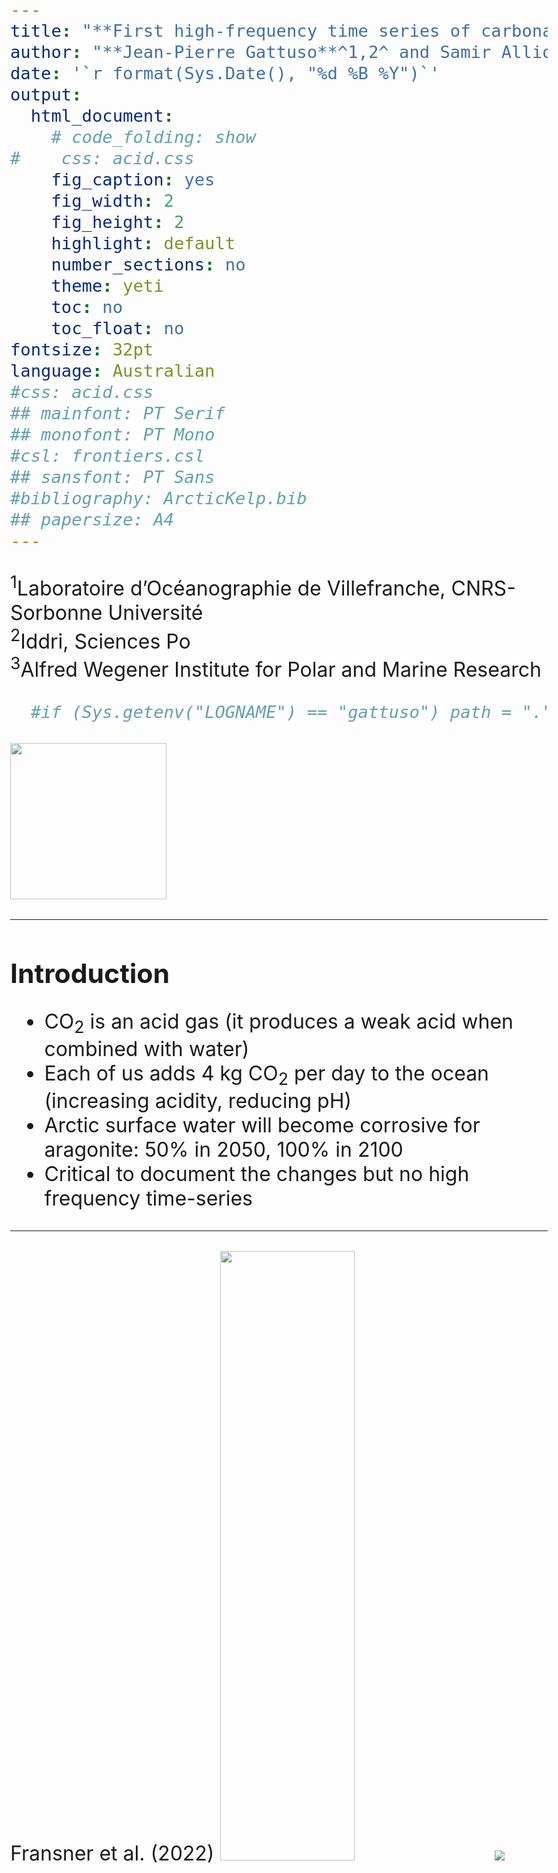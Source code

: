 ```yaml
---
title: "**First high-frequency time series of carbonate chemistry in the Arctic**" 
author: "**Jean-Pierre Gattuso**^1,2^ and Samir Alliouane^1^ and Philipp Fisher^3^"
date: '`r format(Sys.Date(), "%d %B %Y")`'
output:
  html_document:
    # code_folding: show
#    css: acid.css
    fig_caption: yes
    fig_width: 2
    fig_height: 2
    highlight: default    
    number_sections: no
    theme: yeti
    toc: no
    toc_float: no
fontsize: 32pt
language: Australian
#css: acid.css
## mainfont: PT Serif  
## monofont: PT Mono
#csl: frontiers.csl
## sansfont: PT Sans
#bibliography: ArcticKelp.bib
## papersize: A4
---
```

<!-- <style type="text/css"> -->
<!-- .main-container { -->
<!--   max-width: 100% !important; -->
<!--   margin: auto; -->
<!-- } -->
</style>
<style type="text/css">
.main-container {
  max-width: 100% !important;
  margin: auto;
}
body{
  font-size: 24pt;
}
h1,h2,h3,h4,h5,h6{
  font-size: 32pt;
}
</style>

^1^Laboratoire d'Océanographie de Villefranche, CNRS-Sorbonne Université\
^2^Iddri, Sciences Po\
^3^Alfred Wegener Institute for Polar and Marine Research\

```r
  #if (Sys.getenv("LOGNAME") == "gattuso") path = "."
```

![](images/AWIPEV-Logo.jpg){width="250px"}

***
# **Introduction**

- CO<sub>2</sub> is an acid gas (it produces a weak acid when combined with water)
- Each of us adds 4 kg CO<sub>2</sub> per day to the ocean (increasing acidity, reducing pH)
- Arctic surface water will become corrosive for aragonite: 50% in 2050, 100% in 2100
- Critical to document the changes but no high frequency time-series

***

Fransner et al. (2022)
![ ](images/map_fransner.png){width="50%"}
![ ](images/pH_fransner.png)

***

# **Instruments installed** 

- Water pumped from 12 m water depth at Ny-Ålesund
- **July 2015**: Two pCO<sub>2</sub> sensors rotating every year (in FerryBox, 1 min) 
- **February 2016**: Total alkalinity analyser (in FerryBox, 90 min) but lots of technical issues
- For calibration and quality insurance: weekly discrete samples for high-precision measurements of dissolved inorganic carbon and total alkalinity
- **August 2017**: pH measurements
  - Continuous measurements in fjord water (seaFET)
  - DURAFET pH sensor in the FerryBox
  - Discrete pH samples once a month for calibration
- Regular maintenance twice a year (except during the Covid-19 pandemic)
- Came to an end in December 2021

## **Instruments in the FerryBox**
![ ](images/container.png)

![ ](images/ferrybox.jpg)

## seaFET pH on the REMOS
![ ](images/seafet.png)

***

## No longer in real-time: https://awipev-co2.obs-vlfr.fr
![ ](images/web_page.png)

***

## **Availability of data**
Many challenges:

- extreme environmental conditions
- frozen pipes
- damages resulting from icebergs pounding on the field instruments
- weeks to months waiting for warmer temperatures to deice or to fly technical staff, including divers
- No access for extended periods of time during the Covid-19 pandemic

Nevertheless:
- data usable 50 to 76% of the time during the period of measurement
- pCO<sub>2</sub> and pH data are available throughout the year and well distributed across months, including winter months

![ ](figures/availability.png){ width=70% }

***

## **Total alkalinity vs salinity relationship**
![ ](figures/p_at_s.png)

***

## **Time series of key variables**
![ ](figures/time_series.png)

***

## **Monthly means**
![ ](figures/ts_boxplots.png)

***

## **Consistency**
![ ](figures/pco2_calc_meas.png)

***

## **Water column stratification**
![ ](figures/deltas.png)

***

# **Conclusion**

- **First** high-frequency time series of the carbonate system in the Arctic 
- **Positive aspects**: 
  - Excellent support from AWIPEV staff but work overload
  - IPEV support secured for another 4-year period (2019-2022)
- **Logistical difficulties**:
  - Challenging environment; divers needed to sort out issues
  - Difficult and costly to gather a team and organize field trip at short notice
  - Winter sampling essential (once a month this season, more frequently would be more desirable)
  - Demanding for AWIPEV staff
  - IPEV does not cover the cost of analyses required for calibration (ca. 1000 €)